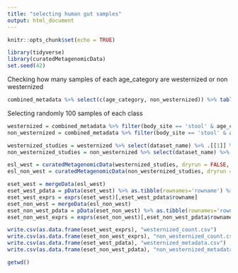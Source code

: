 ```yaml
---
title: "selecting human gut samples"
output: html_document
---
```


```r
knitr::opts_chunk$set(echo = TRUE)
```

```r
library(tidyverse)
library(curatedMetagenomicData)
set.seed(42)
```

Checking how many samples of each age_category are westernized or non westernized

```r
combined_metadata %>% select(c(age_category, non_westernized)) %>% table() %>% as.matrix()
```


Selecting randomly 100 samples of each class
```r
westernized = combined_metadata %>% filter(body_site == 'stool' & age_category != 'newborn' & non_westernized == 'no') %>% sample_n(100)
non_westernized = combined_metadata %>% filter(body_site == 'stool' & age_category != 'newborn' & non_westernized == 'yes') %>% sample_n(100)
```

```r
westernized_studies = westernized %>% select(dataset_name) %>% .[[1]] %>% paste0(".metaphlan_bugs_list.stool")
non_westernized_studies = non_westernized %>% select(dataset_name) %>% .[[1]] %>% paste0(".metaphlan_bugs_list.stool")
```


```r
esl_west = curatedMetagenomicData(westernized_studies, dryrun = FALSE, counts = TRUE)
esl_non_west = curatedMetagenomicData(non_westernized_studies, dryrun = FALSE, counts = TRUE)
```


```r
eset_west = mergeData(esl_west)
eset_west_pdata = pData(eset_west) %>% as.tibble(rownames='rowname') %>% filter(non_westernized=='no')
eset_west_exprs = exprs(eset_west)[,eset_west_pdata$rowname]
eset_non_west = mergeData(esl_non_west)
eset_non_west_pdata = pData(eset_non_west) %>% as.tibble(rownames='rowname') %>% filter(non_westernized=='yes')
eset_non_west_exprs = exprs(eset_non_west)[,eset_non_west_pdata$rowname]
```


```r
write.csv(as.data.frame(eset_west_exprs), "westernized_count.csv")
write.csv(as.data.frame(eset_non_west_exprs), "non_westernized_count.csv")
write.csv(as.data.frame(eset_west_pdata), "westernized_metadata.csv")
write.csv(as.data.frame(eset_non_west_pdata), "non_westernized_metadata.csv")
```

```r
getwd()
```


